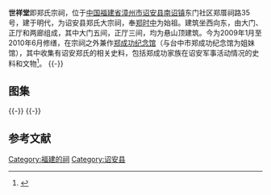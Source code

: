 {{文物保护单位
|名称 = 郑氏宗祠郑成功纪念馆
|图片 = 
|说明 = 
|级别 = 县级文物保护单位
|省名 = 福建省
|市/县名 = 诏安县
|所在 = 南诏镇东门社区
|坐标 ={{coord|23.70613|117.18887}}
|分类 = 古建筑
|时代 = 明
|编号 = 14-9
|登录 = 2013年4月
}}
'''世祥堂'''即郑氏宗祠，位于[[中国|中国]][[福建省|福建省]][[漳州市|漳州市]][[诏安县|诏安县]][[南诏镇_(诏安县)|南诏镇]]东门社区郑厝祠路35号，建于明代，为诏安县郑氏大宗祠，奉[[郑时中|郑时中]]为始祖。建筑坐西向东，由大门、正厅和两廊组成，其中大门五间，正厅三间，均为悬山顶建筑。今为2009年1月至2010年6月修缮，在宗祠之外兼作[[郑成功纪念馆|郑成功纪念馆]]（与台中市郑成功纪念馆为姐妹馆），其中收集有诏安郑氏的相关史料，包括郑成功家族在诏安军事活动情况的史料和文物<ref>{{cite web|url=http://fjrb.fjsen.com/fjrb/html/2011-07/06/content_256205.htm|title=《诏安台中郑成功纪念馆结为姐妹馆》|accessdate=2013-08-11|work=沈乾生、郑子斌|publisher=福建日报|deadurl=yes|archiveurl=https://archive.is/20130811141339/http://fjrb.fjsen.com/fjrb/html/2011-07/06/content_256205.htm|archivedate=2013-08-11}}</ref>。
{{-}} 
== 图集 ==
{{multiple image
| align  = left
| image1 = Shixiang Tang in Zhaoan 01 2013-06.JPG
| width1 = 240
| caption1 = 大门
| image2 = Shixiang Tang in Zhaoan 04 2013-06.JPG
| width2 = 240
| caption2 = 大门匾额
| image3 = Shixiang Tang in Zhaoan 05 2013-06.JPG
| width3 = 240
| caption3 = 大门外梁架
| image4 = Shixiang Tang in Zhaoan 06 2013-06.JPG
| width4 = 240
| caption4 = 大门内梁架
}}
{{-}} 
{{multiple image
| align  = left
| image1 = Shixiang Tang in Zhaoan 07 2013-06.JPG
| width1 = 240
| caption1 = 正厅
| image2 = Shixiang Tang in Zhaoan 09 2013-06.JPG
| width2 = 240
| caption2 = 正厅梁架
| image3 = Shixiang Tang in Zhaoan 10 2013-06.JPG
| width3 = 240
| caption3 = 正厅梁架
| image4 = Shixiang Tang in Zhaoan 08 2013-06.JPG
| width4 = 240
| caption4 = 庭院}}
{{-}} 
==参考文献==
{{reflist}}
{{fujian-stub}}
{{DEFAULTSORT:S}}
{{Commons category|Shixiang Tang in Zhaoan}}
[[Category:福建的祠|Category:福建的祠]]
[[Category:诏安县|Category:诏安县]]